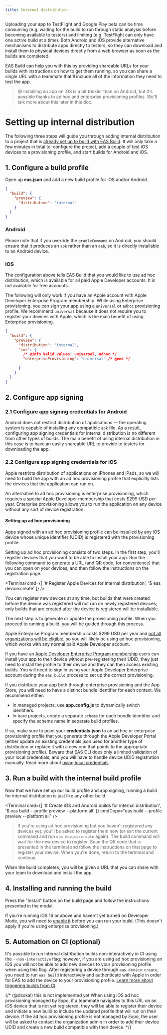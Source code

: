 ```yaml
---
title: Internal distribution
---
```



Uploading your app to TestFlight and Google Play beta can be time consuming (e.g. waiting for the build to run through static analysis before becoming available to testers) and limiting (e.g. TestFlight can only have one active build at a time). Both Android and iOS provide alternative mechanisms to distribute apps directly to testers, so they can download and install them to physical devices directly from a web browser as soon as the builds are completed.

EAS Build can help you with this by providing shareable URLs for your builds with instructions on how to get them running, so you can share a single URL with a teammate that'll include all of the information they need to test the app.

> 😅 Installing an app on iOS is a bit trickier than on Android, but it's possible thanks to ad hoc and enterprise provisioning profiles. We'll talk more about this later in this doc.

# Setting up internal distribution

The following three steps will guide you through adding internal distribution to a project that is [already set up to build with EAS Build](setup.mdx). It will only take a few minutes in total to: configure the project, add a couple of test iOS devices to a provisioning profile, and start builds for Android and iOS.

## 1. Configure a build profile

Open up **eas.json** and add a new build profile for iOS and/or Android.

```json
{
  "build": {
    "preview": {
      "distribution": "internal"
    }
  }
}
```

### Android

Please note that if you override the `gradleCommand` on Android, you should ensure that it produces an `apk` rather than an `aab`, so it is directly installable to an Android device.

### iOS

The configuration above tells EAS Build that you would like to use ad hoc distribution, which is available for all paid Apple Developer accounts. It is not available for free accounts.

<Collapsible summary="🏙 Do you have an Apple Developer Enterprise Program membership?">

The following will only work if you have an Apple account with Apple Developer Enterprise Program membership. While using Enterprise provisioning, you can sign your app using a `universal` or `adhoc` provisioning profile. We recommend `universal` because it does not require you to register your devices with Apple, which is the main benefit of using Enterprise provisioning.

```json
{
  "build": {
    "preview": {
      "distribution": "internal",
      "ios": {
        /* @info Valid values: universal, adhoc */
        "enterpriseProvisioning": "universal" /* @end */

      }
    }
  }
}
```

</Collapsible>

## 2. Configure app signing

### 2.1 Configure app signing credentials for Android

Android does not restrict distribution of applications &mdash; the operating system is capable of installing any compatible `apk` file. As a result, configuring app signing credentials for internal distribution is no different from other types of builds. The main benefit of using internal distribution in this case is to have an easily shareable URL to provide to testers for downloading the app.

### 2.2 Configure app signing credentials for iOS

Apple restricts distribution of applications on iPhones and iPads, so we will need to build the app with an ad hoc provisioning profile that explicitly lists the devices that the application can run on.

An alternative to ad hoc provisioning is enterprise provisioning, which requires a special Apple Developer membership that costs $299 USD per year. Enterprise provisioning allows you to run the application on any device without any sort of device registration.

#### Setting up ad hoc provisioning

Apps signed with an ad hoc provisioning profile can be installed by any iOS device whose unique identifier (UDID) is registered with the provisioning profile.

Setting up ad hoc provisioning consists of two steps. In the first step, you'll register devices that you want to be able to install your app. Run the following command to generate a URL (and QR code, for convenience) that you can open on your devices, and then follow the instructions on the registration page.

<Terminal cmd={[
  '# Register Apple Devices for internal distribution',
  '$ eas device:create'
]} />

You can register new devices at any time, but builds that were created before the device was registered will not run on newly registered devices; only builds that are created after the device is registered will be installable.

The next step is to generate or update the provisioning profile. When you proceed to running a build, you will be guided through this process.

<Collapsible summary="🏙 Are you setting up enterprise provisioning?">

Apple Enterprise Program membership costs $299 USD per year and [not all organizations will be eligible](https://developer.apple.com/programs/enterprise/), so you will likely be using ad hoc provisioning, which works with any normal paid Apple Developer account.

If you have an [Apple Developer Enterprise Program membership](https://developer.apple.com/programs/enterprise/) users can install your app to their device without pre-registering their UDID; they just need to install the profile to their device and they can then access existing builds. You will need to sign in using your Apple Developer Enterprise account during the `eas build` process to set up the correct provisioning.

If you distribute your app both through enterprise provisioning and the App Store, you will need to have a distinct bundle identifier for each context. We recommend either:

- In managed projects, use **app.config.js** to dynamically switch identifiers.
- In bare projects, create a separate `scheme` for each bundle identifier and specify the scheme name in separate build profiles.

</Collapsible>

<Collapsible summary="🔐 Are you using manual local credentials?">

If so, make sure to point your **credentials.json** to an ad hoc or enterprise provisioning profile that you generate through the Apple Developer Portal (either update an existing credentials.json used for another type of distribution or replace it with a new one that points to the appropriate provisioning profile). Beware that EAS CLI does only a limited validation of your local credentials, and you will have to handle device UDID registration manually. Read more about [using local credentials](/app-signing/local-credentials.mdx).

</Collapsible>

## 3. Run a build with the internal build profile

Now that we have set up our build profile and app signing, running a build for internal distribution is just like any other build.

<Terminal cmd={[
  '# Create iOS and Android builds for internal distribution',
  '$ eas build --profile preview --platform all'
]} cmdCopy="eas build --profile preview --platform all" />

> If you're using ad hoc provisioning but you haven't registered any devices yet, you'll be asked to register them now (or exit the current command and run `eas device:create` again). The build command will wait for the new device to register. Scan the QR code that is presented in the terminal and follow the instructions on that page to register your device. When you're done, return to the terminal and continue.

When the build completes, you will be given a URL that you can share with your team to download and install the app.

## 4. Installing and running the build

Press the "Install" button on the build page and follow the instructions presented in the modal.

If you're running iOS 16 or above and haven't yet turned on Developer Mode, you will need to [enable it](../guides/ios-developer-mode) before you can run your build. (This doesn't apply if you're using enterprise provisioning.)

## 5. Automation on CI (optional)

It's possible to run internal distribution builds non-interactively in CI using the `--non-interactive` flag; however, if you are using ad hoc provisioning on iOS you will not be able to add new devices to your provisioning profile when using this flag. After registering a device through `eas device:create`, you need to run `eas build` interactively and authenticate with Apple in order for EAS to add the device to your provisioning profile. [Learn more about triggering builds from CI](/build/building-on-ci.mdx).

{/*
(@dsokal) this is not implemented yet
When using iOS ad hoc provisioning managed by Expo, if a teammate navigates to this URL on an iOS device that is not yet registered, they will be able to register their device and initiate a new build to include the updated profile that will run on their device. If the ad hoc provisioning profile is not managed by Expo, the user will be asked to contact the organization admin in order to add their device UDID and create a new build compatible with their device.
*/}
